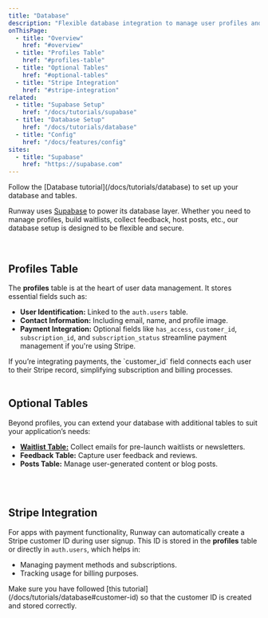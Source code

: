 ```yaml
---
title: "Database"
description: "Flexible database integration to manage user profiles and more."
onThisPage:
  - title: "Overview"
    href: "#overview"
  - title: "Profiles Table"
    href: "#profiles-table"
  - title: "Optional Tables"
    href: "#optional-tables"
  - title: "Stripe Integration"
    href: "#stripe-integration"
related:
  - title: "Supabase Setup"
    href: "/docs/tutorials/supabase"
  - title: "Database Setup"
    href: "/docs/tutorials/database"
  - title: "Config"
    href: "/docs/features/config"
sites:
  - title: "Supabase"
    href: "https://supabase.com"
---
```


<div id="overview" />
<Tip>
    Follow the [Database tutorial](/docs/tutorials/database) to set up your database and tables.
</Tip>

Runway uses [Supabase](https://supabase.com/) to power its database layer. Whether you need to manage profiles,
build waitlists, collect feedback, host posts, etc., our database setup is designed to be flexible and secure.

<br />
<Divider />
<div id="profiles-table" />

## Profiles Table

The **profiles** table is at the heart of user data management. It stores essential fields such as:

- **User Identification:** Linked to the `auth.users` table.
- **Contact Information:** Including email, name, and profile image.
- **Payment Integration:** Optional fields like `has_access`, `customer_id`, `subscription_id`, and `subscription_status` streamline payment management if you're using Stripe.

<Callout>
    If you’re integrating payments, the `customer_id` field connects each user to their Stripe record, simplifying subscription and billing processes.
</Callout>

<br />
<br />
<Divider />
<div id="optional-tables" />

## Optional Tables

Beyond profiles, you can extend your database with additional tables to suit your application’s needs:

- [**Waitlist Table:**](/docs/tutorials/database#waitlist-table) Collect emails for pre-launch waitlists or newsletters.
- **Feedback Table:** Capture user feedback and reviews.
- **Posts Table:** Manage user-generated content or blog posts.

<br />
<br />
<Divider />
<div id="stripe-integration" />

## Stripe Integration

For apps with payment functionality, Runway can automatically create a Stripe customer ID during user signup. This ID is stored in the **profiles** table or directly in `auth.users`, which helps in:

- Managing payment methods and subscriptions.
- Tracking usage for billing purposes.

<Caution>
    Make sure you have followed [this tutorial](/docs/tutorials/database#customer-id) so that the customer ID is created and stored correctly.
</Caution>
